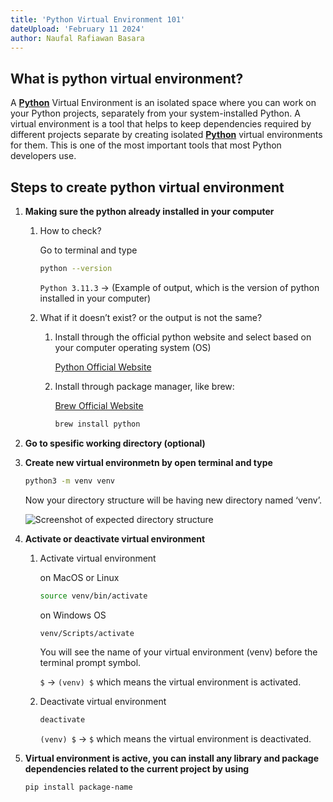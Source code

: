 ```yaml
---
title: 'Python Virtual Environment 101'
dateUpload: 'February 11 2024'
author: Naufal Rafiawan Basara
---
```


## What is python virtual environment?

A **[Python](https://www.geeksforgeeks.org/python-programming-language/)** Virtual Environment is an isolated space where you can work on your Python projects, separately from your system-installed Python. A virtual environment is a tool that helps to keep dependencies required by different projects separate by creating isolated **[Python](https://www.geeksforgeeks.org/python-programming-language/)** virtual environments for them. This is one of the most important tools that most Python developers use.

## Steps to create python virtual environment

1. **Making sure the python already installed in your computer**

   1. How to check?

      Go to terminal and type

      ```bash
      python --version
      ```

      `Python 3.11.3` → (Example of output, which is the version of python installed in your computer)

   2. What if it doesn’t exist? or the output is not the same?

      1. Install through the official python website and select based on your computer operating system (OS)

         [Python Official Website](https://www.python.org/downloads/)

      2. Install through package manager, like brew:

         [Brew Official Website](https://brew.sh/)

         ```bash
         brew install python
         ```

2. **Go to spesific working directory (optional)**
3. **Create new virtual environmetn by open terminal and type**

   ```bash
   python3 -m venv venv
   ```

   Now your directory structure will be having new directory named ‘venv’.

   ![Screenshot of expected directory structure](https://naufalbasara.vercel.app/images/venv-directory.png)

4. **Activate or deactivate virtual environment**

   1. Activate virtual environment

      on MacOS or Linux

      ```bash
      source venv/bin/activate
      ```

      on Windows OS

      ```bash
      venv/Scripts/activate
      ```

      You will see the name of your virtual environment (venv) before the terminal prompt symbol.

      `$` → `(venv) $` which means the virtual environment is activated.

   2. Deactivate virtual environment

      ```bash
      deactivate
      ```

      `(venv) $` → `$` which means the virtual environment is deactivated.

5. **Virtual environment is active, you can install any library and package dependencies related to the current project by using**

   ```bash
   pip install package-name
   ```
